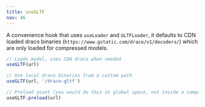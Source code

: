 ```yaml
---
title: useGLTF
nav: 46
---
```


A convenience hook that uses `useLoader` and `GLTFLoader`, it defaults to CDN loaded draco binaries (`https://www.gstatic.com/draco/v1/decoders/`) which are only loaded for compressed models.

```jsx
// Loads model, uses CDN draco when needed
useGLTF(url)

// Use local draco binaries from a custom path
useGLTF(url, '/draco-gltf')

// Preload asset (you would do this in global space, not inside a component!)
useGLTF.preload(url)
```

<StoryBook lib="drei" id="loaders-gltf" />
